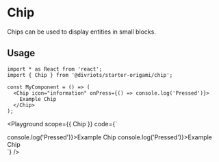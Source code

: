 

# Chip

Chips can be used to display entities in small blocks.

## Usage

```tsx
import * as React from 'react';
import { Chip } from '@divriots/starter-origami/chip';

const MyComponent = () => (
  <Chip icon="information" onPress={() => console.log('Pressed')}>
    Example Chip
  </Chip>
);
```

<Playground
  scope={{ Chip }}
  code={`
<div style={{ display: 'flex'}}>
  <Chip icon="information" onPress={() => console.log('Pressed')}>Example Chip</Chip>
  <Chip icon="information" onPress={() => console.log('Pressed')}>Example Chip</Chip>
</div>
`}
/>
